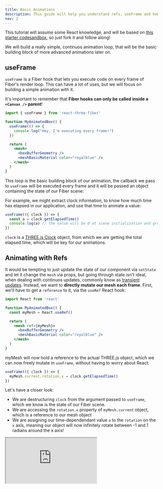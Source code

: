 ```yaml
---
title: Basic Animations
description: This guide will help you understand refs, useFrame and how to make basic animations with Fiber
nav: 2
---
```


This tutorial will assume some React knowledge, and will be based on [this starter codesandbox](), so just fork it and follow along!

We will build a really simple, continuos animation loop, that will be the basic building block of more advanced animations later on.

## useFrame

`useFrame` is a Fiber hook that lets you execute code on every frame of Fiber's render loop. This can have a lot of uses, but we will focus on building a simple animation with it.

It's important to remember that **Fiber hooks can only be called inside a `<Canvas />` parent**!

```jsx
import { useFrame } from 'react-three-fiber'

function MyAnimatedBox() {
  useFrame(() => {
    console.log("Hey, I'm executing every frame!")
  })

  return (
    <mesh>
      <boxBufferGeometry />
      <meshBasicMaterial color="royalblue" />
    </mesh>
  )
}
```

This loop is the basic building block of our animation, the callback we pass to `useFrame` will be executed every frame and it will be passed an object containing the state of our Fiber scene:

For example, we might extract clock information, to know how much time has elapsed in our application, and use that time to animate a value:

```jsx
useFrame(({ clock }) => {
  const a = clock.getElapsedTime()
  console.log(a) // the value will be 0 at scene initialization and grow each frame
})
```

`clock` is a [THREE.js Clock](https://threejs.org/docs/#api/en/core/Clock) object, from which we are getting the total elapsed time, which will be key for our animations.

## Animating with Refs

It would be tempting to just update the state of our component via `setState` and let it change the `mesh` via props, but going through state isn't ideal, when dealing with continuos updates, commonly know as [transient updates]().
Instead, we want to **directly mutate our mesh each frame**. First, we'll have to get a `reference` to it, via the `useRef` React hook:

```jsx
import React from 'react'

function MyAnimatedBox() {
  const myMesh = React.useRef()

  return (
    <mesh ref={myMesh}>
      <boxBufferGeometry />
      <meshBasicMaterial color="royalblue" />
    </mesh>
  )
}
```

myMesh will now hold a reference to the actual THREE.js object, which we can now freely mutate in `useFrame`, without having to worry about React:

```jsx
useFrame(({ clock }) => {
  myMesh.current.rotation.x = clock.getElapsedTime()
})
```

Let's have a closer look:

- We are destructuring `clock` from the argument passed to `useFrame`, which we know is the state of our Fiber scene.
- We are accessing the `rotation.x` property of `myMesh.current` object, which is a reference to our mesh object
- We are assigning our time-dependendant value `a` to the `rotation` on the `x` axis, meaning our object will now infinitely rotate between -1 and 1 radians around the x axis!

<iframe src="https://codesandbox.io/embed/29gxw?codemirror=1&fontsize=14&hidenavigation=1&theme=dark&hidedevtools=1" />

** Exercices **

- Try `Math.sin(clock.getElapsedTime())` and see how your animation changes

## Next steps

Now that you understand the basic technique for animating in Fiber, [learn how event works]()!

If you want to go deeper into animations, check these out:

- [Animating with React Spring]()
- [Animating with GSAP]()
- **Add more animation links**
